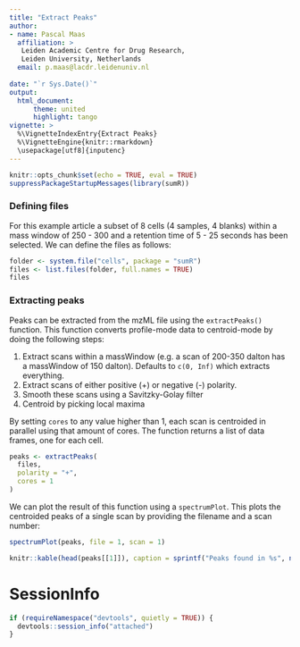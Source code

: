 ```yaml
---
title: "Extract Peaks"
author:
- name: Pascal Maas
  affiliation: >
   Leiden Academic Centre for Drug Research, 
   Leiden University, Netherlands
  email: p.maas@lacdr.leidenuniv.nl
  
date: "`r Sys.Date()`"
output: 
  html_document:
      theme: united
      highlight: tango
vignette: >
  %\VignetteIndexEntry{Extract Peaks}
  %\VignetteEngine{knitr::rmarkdown}
  \usepackage[utf8]{inputenc}
---
```


```r
knitr::opts_chunk$set(echo = TRUE, eval = TRUE)
suppressPackageStartupMessages(library(sumR))
```

### Defining files
For this example article a subset of 8 cells (4 samples, 4 blanks) within a mass
window of 250 - 300 and a retention time of 5 - 25 seconds has been selected.
We can define the files as follows:

```r
folder <- system.file("cells", package = "sumR")
files <- list.files(folder, full.names = TRUE)
files
```

### Extracting peaks

Peaks can be extracted from the mzML file using the `extractPeaks()` function. This function converts profile-mode data to centroid-mode by doing the following steps:

1.  Extract scans within a massWindow (e.g. a scan of 200-350 dalton has a massWindow of 150 dalton). Defaults to `c(0, Inf)` which extracts everything.
2.  Extract scans of either positive (+) or negative (-) polarity.
3.  Smooth these scans using a Savitzky-Golay filter
4.  Centroid by picking local maxima

By setting `cores` to any value higher than 1, each scan is centroided in parallel using that amount of cores. The function returns a list of data frames, one for each cell.

```r
peaks <- extractPeaks(
  files, 
  polarity = "+",
  cores = 1
)
```

We can plot the result of this function using a `spectrumPlot`. This plots the centroided peaks of a single scan by providing the filename and a scan number:

```r
spectrumPlot(peaks, file = 1, scan = 1)
```

```r
knitr::kable(head(peaks[[1]]), caption = sprintf("Peaks found in %s", names(peaks)[1]))
```

# SessionInfo
```r
if (requireNamespace("devtools", quietly = TRUE)) {
  devtools::session_info("attached")
}
```
